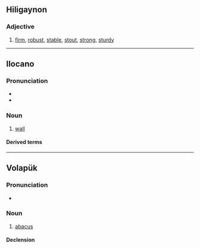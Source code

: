 ==Hiligaynon==

===Adjective===
{{hil-adj|bákud}}

# [[firm]], [[robust]], [[stable]], [[stout]], [[strong]], [[sturdy]]

----

==Ilocano==

===Pronunciation===
* {{hyph|ilo|bá|kud}}
* {{IPA|ilo|/ˈbakud/|[ˈbakod]}}

===Noun===
{{ilo-noun|bákud}}

# [[wall]]

====Derived terms====
{{der3|ilo|agbakud|pagbakud}}

----

==Volapük==

===Pronunciation===
* {{IPA|vo|[baˈkud]}}

===Noun===
{{vo-noun}}

# [[abacus]]

====Declension====
{{vo-decl-noun}}
